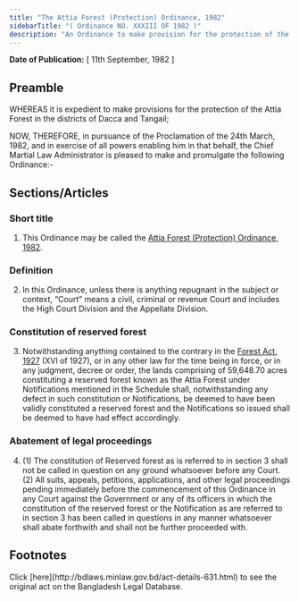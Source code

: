 ```yaml
---
title: "The Attia Forest (Protection) Ordinance, 1982"
sidebarTitle: "( Ordinance NO. XXXIII OF 1982 )"
description: "An Ordinance to make provision for the protection of the Attia Forest in the districts of Dacca and Tangail."
---
```


**Date of Publication:** [ 11th September, 1982 ]

## Preamble

WHEREAS it is expedient to make provisions for the protection of the Attia Forest in the districts of Dacca and Tangail;

NOW, THEREFORE, in pursuance of the Proclamation of the 24th March, 1982, and in exercise of all powers enabling him in that behalf, the Chief Martial Law Administrator is pleased to make and promulgate the following Ordinance:-

## Sections/Articles

### Short title

1. This Ordinance may be called the [Attia Forest (Protection) Ordinance, 1982](/laws/act-631 "Attia Forest (Protection) Ordinance, 1982").

### Definition

2. In this Ordinance, unless there is anything repugnant in the subject or context, “Court” means a civil, criminal or revenue Court and includes the High Court Division and the Appellate Division.

### Constitution of reserved forest

3. Notwithstanding anything contained to the contrary in the [Forest Act, 1927](/laws/act-144 "Forest Act, 1927") (XVI of 1927), or in any other law for the time being in force, or in any judgment, decree or order, the lands comprising of 59,648.70 acres constituting a reserved forest known as the Attia Forest under Notifications mentioned in the Schedule shall, notwithstanding any defect in such constitution or Notifications, be deemed to have been validly constituted a reserved forest and the Notifications so issued shall be deemed to have had effect accordingly.

### Abatement of legal proceedings

4. (1) The constitution of Reserved forest as is referred to in section 3 shall not be called in question on any ground whatsoever before any Court.(2) All suits, appeals, petitions, applications, and other legal proceedings pending immediately before the commencement of this Ordinance in any Court against the Government or any of its officers in which the constitution of the reserved forest or the Notification as are referred to in section 3 has been called in questions in any manner whatsoever shall abate forthwith and shall not be further proceeded with.

## Footnotes

<Note>
  Click [here](http://bdlaws.minlaw.gov.bd/act-details-631.html) to see the original act on the Bangladesh Legal Database.
</Note>
